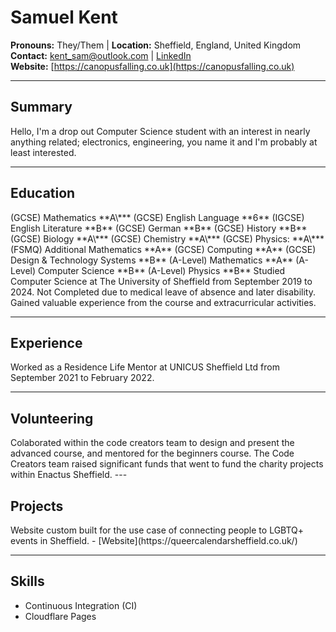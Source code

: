 
# Samuel Kent

**Pronouns:** They/Them | **Location:** Sheffield, England, United Kingdom <br/>
**Contact:** [kent_sam@outlook.com](mailto:kent_sam@outlook.com) | [LinkedIn](www.linkedin.com/in/kent-samuel) <br/>
**Website:** [https://canopusfalling.co.uk](https://canopusfalling.co.uk)

---

## Summary

Hello, I'm a drop out Computer Science student with an interest in nearly anything related; electronics, engineering, you name it and I'm probably at least interested.

---

## Education

<Timeline>
  <TimelineElement
    start="Sep 2008"
    end="Jun 2019"
    title="Bedford Modern School"
  >
  </TimelineElement>
  <TimelineElement start="June 2016">
    <Chip>(GCSE) Mathematics **A\***</Chip>
  </TimelineElement>
  <TimelineElement start="June 2017">
    <Chip>(GCSE) English Language **6**</Chip>
    <Chip>(IGCSE) English Literature **B**</Chip>
    <Chip>(GCSE) German **B**</Chip>
    <Chip>(GCSE) History **B**</Chip>
    <Chip>(GCSE) Biology **A\***</Chip>
    <Chip>(GCSE) Chemistry **A\***</Chip>
    <Chip>(GCSE) Physics: **A\***</Chip>
    <Chip>(FSMQ) Additional Mathematics **A**</Chip>
    <Chip>(GCSE) Computing **A**</Chip>
    <Chip>(GCSE) Design & Technology Systems **B**</Chip>
  </TimelineElement>
    <TimelineElement start="June 2019">
    <Chip>(A-Level) Mathematics **A**</Chip>
    <Chip>(A-Level) Computer Science **B**</Chip>
    <Chip>(A-Level) Physics **B**</Chip>
  </TimelineElement>
  <TimelineElement
    start="Sep 2019"
    title="Bachelor of Science (BSC), Computer Science"
  >
    Studied Computer Science at The University of Sheffield from September 2019
    to 2024. Not Completed due to medical leave of absence and later disability.
    Gained valuable experience from the course and extracurricular activities.
  </TimelineElement>
</Timeline>

---

## Experience

<Timeline>
  <TimelineElement
    start="Sep 2021"
    end="Feb 2022"
    title="Residence Life Mentor"
  >
    Worked as a Residence Life Mentor at UNICUS Sheffield Ltd from September
    2021 to February 2022.
  </TimelineElement>
</Timeline>

---

## Volunteering

<Timeline>
  <TimelineElement
    start="Jan 2021"
    end="Jan 2022"
    title="Head Program Developer"
  >
    Colaborated within the code creators team to design and present the advanced
    course, and mentored for the beginners course. The Code Creators team raised
    significant funds that went to fund the charity projects within Enactus
    Sheffield.
  </TimelineElement>
</Timeline>
---

## Projects

<Timeline>
  <TimelineElement start="Jun 2023" end="present" title="Queer Calendar Sheffield">
    Website custom built for the use case of connecting people to LGBTQ+ events
    in Sheffield. - [Website](https://queercalendarsheffield.co.uk/)
  </TimelineElement>
</Timeline>

---

## Skills

- Continuous Integration (CI)
- Cloudflare Pages
